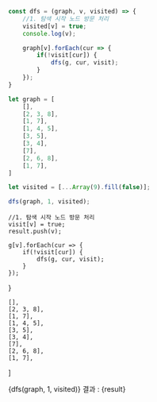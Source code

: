 
```js
const dfs = (graph, v, visited) => {
    //1. 탐색 시작 노드 방문 처리
    visited[v] = true;
    console.log(v);

    graph[v].forEach(cur => {
        if(!visit[cur]) {
            dfs(g, cur, visit);
        }
    });
}

let graph = [
    [],
    [2, 3, 8],
    [1, 7],
    [1, 4, 5],
    [3, 5],
    [3, 4],
    [7],
    [2, 6, 8],
    [1, 7],
]

let visited = [...Array(9).fill(false)];

dfs(graph, 1, visited);
```


    //1. 탐색 시작 노드 방문 처리
    visit[v] = true;
    result.push(v);

    g[v].forEach(cur => {
        if(!visit[cur]) {
            dfs(g, cur, visit);
        }
    });
}

    [],
    [2, 3, 8],
    [1, 7],
    [1, 4, 5],
    [3, 5],
    [3, 4],
    [7],
    [2, 6, 8],
    [1, 7],
]


{dfs(graph, 1, visited)}
결과 : {result}